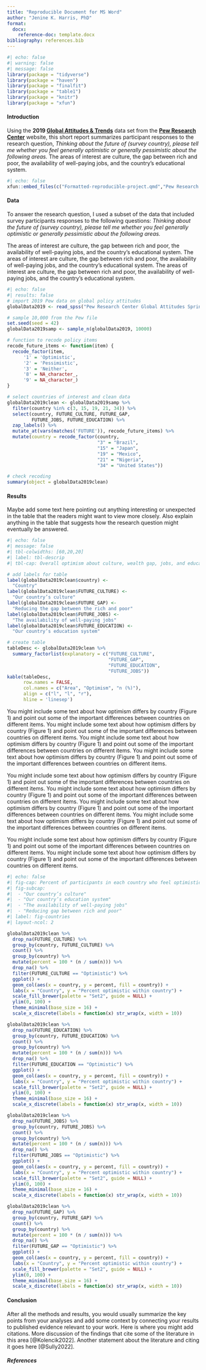 ```yaml
---
title: "Reproducible Document for MS Word"
author: "Jenine K. Harris, PhD"
format:
  docx:
    reference-doc: template.docx
bibliography: references.bib
---
```


```r
#| echo: false
#| warning: false
#| message: false
library(package = "tidyverse")
library(package = "haven")
library(package = "finalfit")
library(package = "table1")
library(package = "knitr")
library(package = "xfun")
```

#### Introduction

Using the **2019 [Global Attitudes & Trends](https://www.pewresearch.org/global/datasets/)** data set from the [**Pew Research Center**](https://www.pewresearch.org) website, this short report summarizes participant responses to the research question, *Thinking about the future of (survey country), please tell me whether you feel generally optimistic or generally pessimistic about the following areas.* The areas of interest are culture, the gap between rich and poor, the availability of well-paying jobs, and the country's educational system.

```r
#| echo: false
xfun::embed_files(c("Formatted-reproducible-project.qmd","Pew Research Center 2019 Global Attitudes Survey WEB .docx","Pew Research Center Global Attitudes Spring 2019 Dataset WEB.sav","references.bib"), text = "Download data, code, codebook, and text here.")

```

#### Data

To answer the research question, I used a subset of the data that included survey participants responses to the following questions: *Thinking about the future of (survey country), please tell me whether you feel generally optimistic or generally pessimistic about the following areas.*

The areas of interest are culture, the gap between rich and poor, the availability of well-paying jobs, and the country's educational system. The areas of interest are culture, the gap between rich and poor, the availability of well-paying jobs, and the country's educational system. The areas of interest are culture, the gap between rich and poor, the availability of well-paying jobs, and the country's educational system.

```r
#| echo: false
#| results: false
# import 2019 Pew data on global policy attitudes
globalData2019 <- read_spss("Pew Research Center Global Attitudes Spring 2019 Dataset WEB.sav")

# sample 10,000 from the Pew file
set.seed(seed = 42)
globalData2019samp <- sample_n(globalData2019, 10000)

# function to recode policy items
recode_future_items <- function(item) {
  recode_factor(item,
      '1' = 'Optimistic',
      '2' = 'Pessimistic',
      '3' = 'Neither',
      '8' = NA_character_,
      '9' = NA_character_)
}

# select countries of interest and clean data
globalData2019clean <- globalData2019samp %>%
  filter(country %in% c(3, 15, 19, 21, 34)) %>%
  select(country, FUTURE_CULTURE, FUTURE_GAP, 
         FUTURE_JOBS, FUTURE_EDUCATION) %>%
  zap_labels() %>%
  mutate_at(vars(matches('FUTURE')), recode_future_items) %>% 
  mutate(country = recode_factor(country, 
                                 "3" = "Brazil", 
                                 "15" = "Japan", 
                                 "19" = "Mexico", 
                                 "21" = "Nigeria", 
                                 "34" = "United States")) 

# check recoding
summary(object = globalData2019clean)
```

#### Results

Maybe add some text here pointing out anything interesting or unexpected in the table that the readers might want to view more closely. Also explain anything in the table that suggests how the research question might eventually be answered.

```r
#| echo: false
#| message: false
#| tbl-colwidths: [60,20,20]
#| label: tbl-descrip
#| tbl-cap: Overall optimism about culture, wealth gap, jobs, and education for 10,000 survey participants in 5 countries.

# add labels for table
label(globalData2019clean$country) <- 
  "Country"
label(globalData2019clean$FUTURE_CULTURE) <- 
  "Our country’s culture"
label(globalData2019clean$FUTURE_GAP) <- 
  "Reducing the gap between the rich and poor"
label(globalData2019clean$FUTURE_JOBS) <- 
  "The availability of well-paying jobs"
label(globalData2019clean$FUTURE_EDUCATION) <- 
  "Our country’s education system"

# create table
tableDesc <- globalData2019clean %>% 
  summary_factorlist(explanatory = c("FUTURE_CULTURE",
                                     "FUTURE_GAP",
                                     "FUTURE_EDUCATION", 
                                     "FUTURE_JOBS"))
kable(tableDesc, 
      row.names = FALSE, 
      col.names = c("Area", "Optimism", "n (%)"), 
      align = c("l", "l", "r"),
      hline = 'linesep')
```

You might include some text about how optimism differs by country (Figure 1) and point out some of the important differences between countries on different items. You might include some text about how optimism differs by country (Figure 1) and point out some of the important differences between countries on different items. You might include some text about how optimism differs by country (Figure 1) and point out some of the important differences between countries on different items. You might include some text about how optimism differs by country (Figure 1) and point out some of the important differences between countries on different items.

You might include some text about how optimism differs by country (Figure 1) and point out some of the important differences between countries on different items. You might include some text about how optimism differs by country (Figure 1) and point out some of the important differences between countries on different items. You might include some text about how optimism differs by country (Figure 1) and point out some of the important differences between countries on different items. You might include some text about how optimism differs by country (Figure 1) and point out some of the important differences between countries on different items.

You might include some text about how optimism differs by country (Figure 1) and point out some of the important differences between countries on different items. You might include some text about how optimism differs by country (Figure 1) and point out some of the important differences between countries on different items.

```r
#| echo: false
#| fig-cap: Percent of participants in each country who feel optimistic about the future of their country culture, wealth gap, jobs, and education. 
#| fig-subcap: 
#|  - "Our country’s culture"
#|  - "Our country’s education system"
#|  - "The availability of well-paying jobs"
#|  - "Reducing gap between rich and poor"
#| label: fig-countries
#| layout-ncol: 2

globalData2019clean %>%
  drop_na(FUTURE_CULTURE) %>%
  group_by(country, FUTURE_CULTURE) %>%
  count() %>%
  group_by(country) %>%
  mutate(percent = 100 * (n / sum(n))) %>% 
  drop_na() %>% 
  filter(FUTURE_CULTURE == "Optimistic") %>% 
  ggplot() +
  geom_col(aes(x = country, y = percent, fill = country)) +
  labs(x = "Country", y = "Percent optimistic within country") +
  scale_fill_brewer(palette = "Set2", guide = NULL) +
  ylim(0, 100) +
  theme_minimal(base_size = 16) +
  scale_x_discrete(labels = function(x) str_wrap(x, width = 10))

globalData2019clean %>%
  drop_na(FUTURE_EDUCATION) %>%
  group_by(country, FUTURE_EDUCATION) %>%
  count() %>%
  group_by(country) %>%
  mutate(percent = 100 * (n / sum(n))) %>% 
  drop_na() %>% 
  filter(FUTURE_EDUCATION == "Optimistic") %>% 
  ggplot() +
  geom_col(aes(x = country, y = percent, fill = country)) +
  labs(x = "Country", y = "Percent optimistic within country") +
  scale_fill_brewer(palette = "Set2", guide = NULL) +
  ylim(0, 100) +
  theme_minimal(base_size = 16) +
  scale_x_discrete(labels = function(x) str_wrap(x, width = 10))

globalData2019clean %>%
  drop_na(FUTURE_JOBS) %>%
  group_by(country, FUTURE_JOBS) %>%
  count() %>%
  group_by(country) %>%
  mutate(percent = 100 * (n / sum(n))) %>% 
  drop_na() %>% 
  filter(FUTURE_JOBS == "Optimistic") %>% 
  ggplot() +
  geom_col(aes(x = country, y = percent, fill = country)) +
  labs(x = "Country", y = "Percent optimistic within country") +
  scale_fill_brewer(palette = "Set2", guide = NULL) +
  ylim(0, 100) +
  theme_minimal(base_size = 16) +
  scale_x_discrete(labels = function(x) str_wrap(x, width = 10))

globalData2019clean %>%
  drop_na(FUTURE_GAP) %>%
  group_by(country, FUTURE_GAP) %>%
  count() %>%
  group_by(country) %>%
  mutate(percent = 100 * (n / sum(n))) %>% 
  drop_na() %>% 
  filter(FUTURE_GAP == "Optimistic") %>% 
  ggplot() +
  geom_col(aes(x = country, y = percent, fill = country)) +
  labs(x = "Country", y = "Percent optimistic within country") +
  scale_fill_brewer(palette = "Set2", guide = NULL) +
  ylim(0, 100) +
  theme_minimal(base_size = 16) +
  scale_x_discrete(labels = function(x) str_wrap(x, width = 10))

```

#### Conclusion

After all the methods and results, you would usually summarize the key points from your analyses and add some context by connecting your results to published evidence relevant to your work. Here is where you might add citations. More discussion of the findings that cite some of the literature in this area [@Kolencik2022]. Another statement about the literature and citing it goes here [@Sully2022].

##### References
